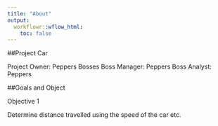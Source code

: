 ```yaml
---
title: "About"
output:
  workflowr::wflow_html:
    toc: false
---
```


##Project Car


Project Owner: Peppers Bosses Boss
Manager: Peppers Boss
Analyst: Peppers

##Goals and Object

Objective 1

Determine distance travelled using the speed of the car etc.


